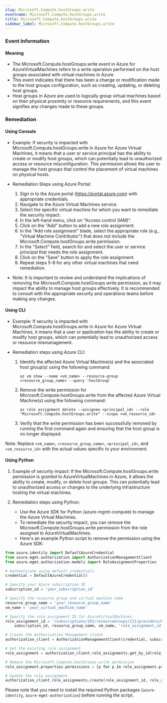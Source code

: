 ```yaml
--- 
slug: Microsoft.Compute.hostGroups.write
eventname: Microsoft.Compute.hostGroups.write
title: Microsoft.Compute.hostGroups.write
sidebar_label: Microsoft.Compute.hostGroups.write
---
```

                       
### Event Information

#### Meaning

- The Microsoft.Compute.hostGroups.write event in Azure for AzureVirtualMachines refers to a write operation performed on the host groups associated with virtual machines in Azure.
- This event indicates that there has been a change or modification made to the host groups configuration, such as creating, updating, or deleting host groups.
- Host groups in Azure are used to logically group virtual machines based on their physical proximity or resource requirements, and this event signifies any changes made to these groups.

### Remediation

#### Using Console

- Example: If security is impacted with Microsoft.Compute.hostGroups.write in Azure for Azure Virtual Machines, it means that a user or service principal has the ability to create or modify host groups, which can potentially lead to unauthorized access or resource misconfiguration. This permission allows the user to manage the host groups that control the placement of virtual machines on physical hosts.

- Remediation Steps using Azure Portal:
  1. Sign in to the Azure portal (https://portal.azure.com) with appropriate credentials.
  2. Navigate to the Azure Virtual Machines service.
  3. Select the specific virtual machine for which you want to remediate the security impact.
  4. In the left-hand menu, click on "Access control (IAM)".
  5. Click on the "Add" button to add a new role assignment.
  6. In the "Add role assignment" blade, select the appropriate role (e.g., "Virtual Machine Contributor") that does not include the Microsoft.Compute.hostGroups.write permission.
  7. In the "Select" field, search for and select the user or service principal that needs the role assignment.
  8. Click on the "Save" button to apply the role assignment.
  9. Repeat steps 5-8 for any other virtual machines that need remediation.

- Note: It is important to review and understand the implications of removing the Microsoft.Compute.hostGroups.write permission, as it may impact the ability to manage host groups effectively. It is recommended to consult with the appropriate security and operations teams before making any changes.

#### Using CLI

- Example: If security is impacted with Microsoft.Compute.hostGroups.write in Azure for Azure Virtual Machines, it means that a user or application has the ability to create or modify host groups, which can potentially lead to unauthorized access or resource mismanagement.

- Remediation steps using Azure CLI:
  1. Identify the affected Azure Virtual Machine(s) and the associated host group(s) using the following command:
     ```
     az vm show --name <vm_name> --resource-group <resource_group_name> --query 'hostGroup'
     ```

  2. Remove the write permission for Microsoft.Compute.hostGroups.write from the affected Azure Virtual Machine(s) using the following command:
     ```
     az role assignment delete --assignee <principal_id> --role "Microsoft.Compute.hostGroups.write" --scope <vm_resource_id>
     ```

  3. Verify that the write permission has been successfully removed by running the first command again and ensuring that the host group is no longer displayed.

Note: Replace `<vm_name>`, `<resource_group_name>`, `<principal_id>`, and `<vm_resource_id>` with the actual values specific to your environment.

#### Using Python

1. Example of security impact: If the Microsoft.Compute.hostGroups.write permission is granted to AzureVirtualMachines in Azure, it allows the ability to create, modify, or delete host groups. This can potentially lead to unauthorized access or changes to the underlying infrastructure hosting the virtual machines.

2. Remediation steps using Python:
   - Use the Azure SDK for Python (azure-mgmt-compute) to manage the Azure Virtual Machines.
   - To remediate the security impact, you can remove the Microsoft.Compute.hostGroups.write permission from the role assigned to AzureVirtualMachines.
   - Here's an example Python script to remove the permission using the Azure SDK:

```python
from azure.identity import DefaultAzureCredential
from azure.mgmt.authorization import AuthorizationManagementClient
from azure.mgmt.authorization.models import RoleAssignmentProperties

# Authenticate using default credentials
credential = DefaultAzureCredential()

# Specify your Azure subscription ID
subscription_id = 'your_subscription_id'

# Specify the resource group and virtual machine name
resource_group_name = 'your_resource_group_name'
vm_name = 'your_virtual_machine_name'

# Specify the role assignment ID for AzureVirtualMachines
role_assignment_id = '/subscriptions/{0}/resourceGroups/{1}/providers/Microsoft.Compute/virtualMachines/{2}/providers/Microsoft.Authorization/roleAssignments/{3}'.format(
    subscription_id, resource_group_name, vm_name, 'role_assignment_id')

# Create the Authorization Management client
authorization_client = AuthorizationManagementClient(credential, subscription_id)

# Get the existing role assignment
role_assignment = authorization_client.role_assignments.get_by_id(role_assignment_id)

# Remove the Microsoft.Compute.hostGroups.write permission
role_assignment.properties.permissions = [p for p in role_assignment.properties.permissions if p not in ['Microsoft.Compute/hostGroups/write']]

# Update the role assignment
authorization_client.role_assignments.create(role_assignment_id, role_assignment)
```

Please note that you need to install the required Python packages (`azure-identity`, `azure-mgmt-authorization`) before running the script.


 